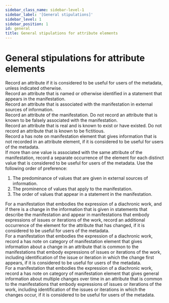 ```yaml
---
sidebar_class_name: sidebar-level-1
sidebar_label: '[General stipulations]'
sidebar_level: 1
sidebar_position: 1
id: general
title: General stipulations for attribute elements
---
```

# General stipulations for attribute elements

<div className="stip">
  Record an attribute if it is considered to be useful for users of the metadata, unless indicated otherwise.
</div>

<div className="stip">
  Record an attribute that is named or otherwise identified in a statement that appears in the manifestation.
</div>

<div className="stip">
  Record an attribute that is associated with the manifestation in external sources of information.
</div>

<div className="stip">
  Record an attribute of the manifestation. Do not record an attribute that is known to be falsely associated with the manifestation.
</div>

<div className="stip">
  Record an attribute that is real and is known to exist or have existed. Do not record an attribute that is known to be fictitious.
</div>

<div className="stip">
  Record a <InLink href="/docs/notes/1207">has note on manifestation</InLink> element that gives information that is not recorded in an attribute element, if it is considered to be useful for users of the metadata.
</div>

<div className="stip">
  If more than one value is associated with the same attribute of the manifestation, record a separate occurrence of the element for each distinct value that is considered to be useful for users of the metadata. Use the following order of preference:
  
  1. The predominance of values that are given in external sources of information.
  2. The prominence of values that apply to the manifestation.
  3. The order of values that appear in a statement in the manifestation.
</div>

<div className="stip">
  For a manifestation that embodies the expression of a diachronic work, and if there is a change in the information that is given in statements that describe the manifestation and appear in manifestations that embody expressions of issues or iterations of the work, record an additional occurrence of the element for the attribute that has changed, if it is considered to be useful for users of the metadata.
</div>

<div className="stip">
  For a manifestation that embodies the expression of a diachronic work, record a <InLink href="/docs/notes/1219">has note on category of manifestation</InLink> element that gives information about a change in an attribute that is common to the manifestations that embody expressions of issues or iterations of the work, including identification of the issue or iteration in which the change first appears, if it is considered to be useful for users of the metadata.
</div>

<div className="stip">
  For a manifestation that embodies the expression of a diachronic work, record a <InLink href="/docs/notes/1219">has note on category of manifestation</InLink> element that gives general information about multiple changes over time in an attribute that is common to the manifestations that embody expressions of issues or iterations of the work, including identification of the issues or iterations in which the changes occur, if it is considered to be useful for users of the metadata.
</div>

